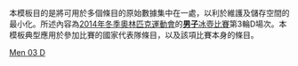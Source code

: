 <noinclude>
本模板目的是將可用於多個條目的原始數據集中在一處，以利於維護及儲存空間的最小化。所述內容為[[2014年冬季奧林匹克運動會]]的[[2014年冬季奧林匹克運動會男子冰壺比賽|'''男子'''冰壺比賽]]第3輪D場次。本模板典型應用於參加比賽的國家代表隊條目，以及該項比賽本身的條目。
</noinclude>{{Curlingbox
| sheet = D {{v|2014 Winter Olympics men's curling draw 3 sheet D}}
| team1 = {{flagIOC|NOR|2014年冬季}}（[[Thomas Ulsrud|Ulsrud]]）{{X}}
|2|1|0|2|0|2|0|2|0|0| |9
| team2 = {{flagIOC|RUS|2014年冬季}}（[[Andrey Drozdov|Drozdov]]）
|0|0|1|0|2|0|2|0|0|3| |8
}}<noinclude>
{{2014 Winter Olympics curling convenience template navbox}}
[[Category:2014年冬季奧林匹克運動會冰壺比賽模板|Men 03 D]]
</noinclude>